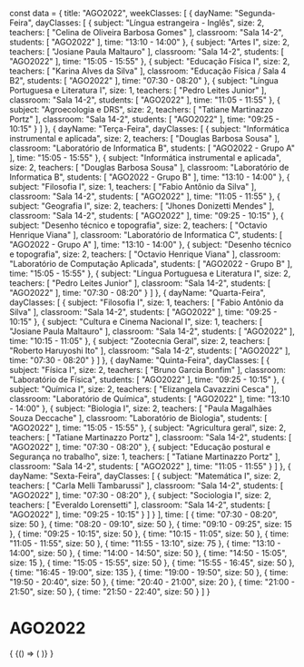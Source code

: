 const data = {
  title: "AGO2022",
  weekClasses: [
    {
      dayName: "Segunda-Feira",
      dayClasses: [
        {
          subject: "Língua estrangeira - Inglês",
          size: 2,
          teachers: [
            "Celina de Oliveira Barbosa Gomes"
          ],
          classroom: "Sala 14-2",
          students: [
            "AGO2022"
          ],
          time: "13:10 - 14:00"
        },
        {
          subject: "Artes I",
          size: 2,
          teachers: [
            "Josiane Paula Maltauro"
          ],
          classroom: "Sala 14-2",
          students: [
            "AGO2022"
          ],
          time: "15:05 - 15:55"
        },
        {
          subject: "Educação Física I",
          size: 2,
          teachers: [
            "Karina Alves da Silva"
          ],
          classroom: "Educação Física / Sala 4 B2",
          students: [
            "AGO2022"
          ],
          time: "07:30 - 08:20"
        },
        {
          subject: "Língua Portuguesa e Literatura I",
          size: 1,
          teachers: [
            "Pedro Leites Junior"
          ],
          classroom: "Sala 14-2",
          students: [
            "AGO2022"
          ],
          time: "11:05 - 11:55"
        },
        {
          subject: "Agroecologia e DRS",
          size: 2,
          teachers: [
            "Tatiane Martinazzo Portz"
          ],
          classroom: "Sala 14-2",
          students: [
            "AGO2022"
          ],
          time: "09:25 - 10:15"
        }
      ]
    },
    {
      dayName: "Terça-Feira",
      dayClasses: [
        {
          subject: "Informática instrumental e aplicada",
          size: 2,
          teachers: [
            "Douglas Barbosa Sousa"
          ],
          classroom: "Laboratório de Informatica B",
          students: [
            "AGO2022 - Grupo A"
          ],
          time: "15:05 - 15:55"
        },
        {
          subject: "Informática instrumental e aplicada",
          size: 2,
          teachers: [
            "Douglas Barbosa Sousa"
          ],
          classroom: "Laboratório de Informatica B",
          students: [
            "AGO2022 - Grupo B"
          ],
          time: "13:10 - 14:00"
        },
        {
          subject: "Filosofia I",
          size: 1,
          teachers: [
            "Fabio Antônio da Silva"
          ],
          classroom: "Sala 14-2",
          students: [
            "AGO2022"
          ],
          time: "11:05 - 11:55"
        },
        {
          subject: "Geografia I",
          size: 2,
          teachers: [
            "Jhones Donizetti Mendes"
          ],
          classroom: "Sala 14-2",
          students: [
            "AGO2022"
          ],
          time: "09:25 - 10:15"
        },
        {
          subject: "Desenho técnico e topografia",
          size: 2,
          teachers: [
            "Octavio Henrique Viana"
          ],
          classroom: "Laboratório de Informatica C",
          students: [
            "AGO2022 - Grupo A"
          ],
          time: "13:10 - 14:00"
        },
        {
          subject: "Desenho técnico e topografia",
          size: 2,
          teachers: [
            "Octavio Henrique Viana"
          ],
          classroom: "Laboratório de Computação Aplicada",
          students: [
            "AGO2022 - Grupo B"
          ],
          time: "15:05 - 15:55"
        },
        {
          subject: "Língua Portuguesa e Literatura I",
          size: 2,
          teachers: [
            "Pedro Leites Junior"
          ],
          classroom: "Sala 14-2",
          students: [
            "AGO2022"
          ],
          time: "07:30 - 08:20"
        }
      ]
    },
    {
      dayName: "Quarta-Feira",
      dayClasses: [
        {
          subject: "Filosofia I",
          size: 1,
          teachers: [
            "Fabio Antônio da Silva"
          ],
          classroom: "Sala 14-2",
          students: [
            "AGO2022"
          ],
          time: "09:25 - 10:15"
        },
        {
          subject: "Cultura e Cinema Nacional I",
          size: 1,
          teachers: [
            "Josiane Paula Maltauro"
          ],
          classroom: "Sala 14-2",
          students: [
            "AGO2022"
          ],
          time: "10:15 - 11:05"
        },
        {
          subject: "Zootecnia Geral",
          size: 2,
          teachers: [
            "Roberto Haruyoshi Ito"
          ],
          classroom: "Sala 14-2",
          students: [
            "AGO2022"
          ],
          time: "07:30 - 08:20"
        }
      ]
    },
    {
      dayName: "Quinta-Feira",
      dayClasses: [
        {
          subject: "Física I",
          size: 2,
          teachers: [
            "Bruno Garcia Bonfim"
          ],
          classroom: "Laboratório de Física",
          students: [
            "AGO2022"
          ],
          time: "09:25 - 10:15"
        },
        {
          subject: "Química I",
          size: 2,
          teachers: [
            "Elizangela Cavazzini Cesca"
          ],
          classroom: "Laboratório de Química",
          students: [
            "AGO2022"
          ],
          time: "13:10 - 14:00"
        },
        {
          subject: "Biologia I",
          size: 2,
          teachers: [
            "Paula Magalhães Souza Deccache"
          ],
          classroom: "Laboratório de Biologia",
          students: [
            "AGO2022"
          ],
          time: "15:05 - 15:55"
        },
        {
          subject: "Agricultura geral",
          size: 2,
          teachers: [
            "Tatiane Martinazzo Portz"
          ],
          classroom: "Sala 14-2",
          students: [
            "AGO2022"
          ],
          time: "07:30 - 08:20"
        },
        {
          subject: "Educação postural e Segurança no trabalho",
          size: 1,
          teachers: [
            "Tatiane Martinazzo Portz"
          ],
          classroom: "Sala 14-2",
          students: [
            "AGO2022"
          ],
          time: "11:05 - 11:55"
        }
      ]
    },
    {
      dayName: "Sexta-Feira",
      dayClasses: [
        {
          subject: "Matemática I",
          size: 2,
          teachers: [
            "Carla Melli Tambarussi"
          ],
          classroom: "Sala 14-2",
          students: [
            "AGO2022"
          ],
          time: "07:30 - 08:20"
        },
        {
          subject: "Sociologia I",
          size: 2,
          teachers: [
            "Everaldo Lorensetti"
          ],
          classroom: "Sala 14-2",
          students: [
            "AGO2022"
          ],
          time: "09:25 - 10:15"
        }
      ]
    }
  ],
  time: [
    {
      time: "07:30 - 08:20",
      size: 50
    },
    {
      time: "08:20 - 09:10",
      size: 50
    },
    {
      time: "09:10 - 09:25",
      size: 15
    },
    {
      time: "09:25 - 10:15",
      size: 50
    },
    {
      time: "10:15 - 11:05",
      size: 50
    },
    {
      time: "11:05 - 11:55",
      size: 50
    },
    {
      time: "11:55 - 13:10",
      size: 75
    },
    {
      time: "13:10 - 14:00",
      size: 50
    },
    {
      time: "14:00 - 14:50",
      size: 50
    },
    {
      time: "14:50 - 15:05",
      size: 15
    },
    {
      time: "15:05 - 15:55",
      size: 50
    },
    {
      time: "15:55 - 16:45",
      size: 50
    },
    {
      time: "16:45 - 19:00",
      size: 135
    },
    {
      time: "19:00 - 19:50",
      size: 50
    },
    {
      time: "19:50 - 20:40",
      size: 50
    },
    {
      time: "20:40 - 21:00",
      size: 20
    },
    {
      time: "21:00 - 21:50",
      size: 50
    },
    {
      time: "21:50 - 22:40",
      size: 50
    }
  ]
}

# AGO2022

<div>
  {
    <BrowserOnly>
      {() => (
        <Grid
          title={data.title}
          weekClasses={data.weekClasses}
          time={data.time}
        />
      )}
    </BrowserOnly>
  }
</div>
